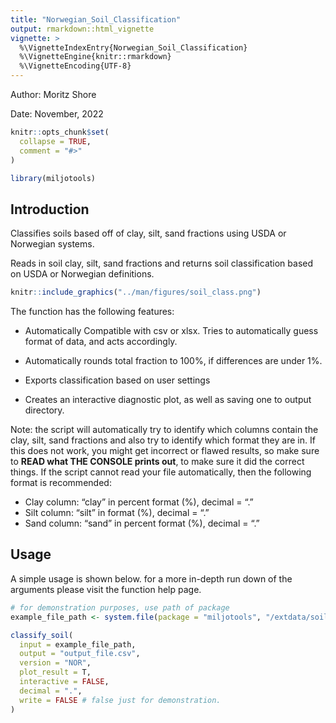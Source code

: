 ```yaml
---
title: "Norwegian_Soil_Classification"
output: rmarkdown::html_vignette
vignette: >
  %\VignetteIndexEntry{Norwegian_Soil_Classification}
  %\VignetteEngine{knitr::rmarkdown}
  %\VignetteEncoding{UTF-8}
---
```


Author: Moritz Shore

Date: November, 2022

```r
knitr::opts_chunk$set(
  collapse = TRUE,
  comment = "#>"
)
```

```r
library(miljotools)
```

## Introduction

Classifies soils based off of clay, silt, sand fractions using USDA or Norwegian systems.

Reads in soil clay, silt, sand fractions and returns soil classification based
on USDA or Norwegian definitions.


```r
knitr::include_graphics("../man/figures/soil_class.png")
```
The function has the following features:

- Automatically Compatible with csv or xlsx. Tries to automatically guess format of data, and acts accordingly.

- Automatically rounds total fraction to 100%, if differences are under 1%.

- Exports classification based on user settings

- Creates an interactive diagnostic plot, as well as saving one to output directory.

Note: the script will automatically try to identify which columns contain the
clay, silt, sand fractions and also try to identify which format they are in. If
this does not work, you might get incorrect or flawed results, so make sure to
**READ what THE CONSOLE prints out**, to make sure it did the correct things.
If the script cannot read your file automatically, then the following format is
recommended:

- Clay column: "clay" in percent format (%), decimal = "." 
- Silt column: "silt" in  format (%), decimal = "." 
- Sand column: "sand" in percent format (%), decimal = "."

## Usage

A simple usage is shown below. for a more in-depth run down of the arguments 
please visit the function help page. 

```r

# for demonstration purposes, use path of package
example_file_path <- system.file(package = "miljotools", "/extdata/soil_classify/example.csv")

classify_soil(
  input = example_file_path,
  output = "output_file.csv",
  version = "NOR",
  plot_result = T,
  interactive = FALSE,
  decimal = ".",
  write = FALSE # false just for demonstration. 
)
```
